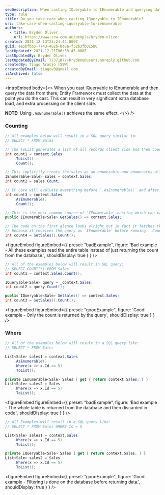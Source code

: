 ```yaml
---
seoDescription: When casting IQueryable to IEnumerable and querying data afterwards, Entity Framework must collect the data at that point, resulting in significant extra database load and processing on the client side. Use AsEnumerable() instead for more efficient queries.
type: rule
title: Do you take care when casting IQueryable to IEnumerable?
uri: take-care-when-casting-iqueryable-to-ienumerable
authors:
  - title: Bryden Oliver
    url: https://www.ssw.com.au/people/bryden-oliver
created: 2021-12-13T23:24:44.000Z
guid: ee5bfbb5-7743-462b-bc8a-f32b3fb015b0
lastUpdated: 2021-12-21T06:30:45.000Z
lastUpdatedBy: Bryden Oliver
lastUpdatedByEmail: 77371877+brydeno@users.noreply.github.com
createdBy: Tiago Araújo [SSW]
createdByEmail: tiagov8@gmail.com
isArchived: false
---
```


<introEmbed
  body={<>
When you cast IQueryable to IEnumerable and then query the data from there, Entity Framework must collect the data at the point you do the cast. This can result in very significant extra database load, and extra processing on the client side.

**NOTE:** Using `.AsEnumerable()` achieves the same effect.
  </>}
/>
### Counting

```cs
// All examples below will result in a SQL query similar to:
// SELECT * FROM Sales

// The ToList generates a list of all records client side and then counts them.
int count1 = context.Sales
    .ToList()
    .Count();

// This implicitly treats the sales as an enumerable and enumerates all the items to count them.
IEnumerable<Sale> sales = context.Sales;
int count2 = sales.Count;

// EF Core will evaluate everything before `.AsEnumerable()` and after that line, everything is in-memory.
int count3 = context.Sales
    .AsEnumerable()
    .Count();

// This is the most common source of `IEnumerable` casting which can cause significant performance issues.
public IEnumerable<Sale> GetSales() => context.Sales;

// The code on the first glance looks alright but in fact it fetches the entire table from SQL Server
// because it receives the query as `IEnumerable` before running `.Count()`.
int count4 = GetSales().Count();
```

<figureEmbed figureEmbed={{
  preset: "badExample",
  figure: 'Bad example - All these examples read the entire table instead of just returning the count from the database.',
  shouldDisplay: true
} } />


```cs
// All of the examples below will result in SQL query:
// SELECT COUNT(*) FROM Sales
int count1 = context.Sales.Count();

IQueryable<Sale> query = _context.Sales;
int count2 = query.Count();

public IQueryable<Sale> GetSales() => context.Sales;
int count3 = GetSales().Count();
```

<figureEmbed figureEmbed={{
  preset: "goodExample",
  figure: 'Good example - Only the count is returned by the query',
  shouldDisplay: true
} } />


### Where

```cs
// All of the examples below will result in a SQL query like:
// SELECT * FROM Sales

List<Sale> sales1 = context.Sales
    .AsEnumerable()
    .Where(x => x.Id == 5)
    .ToList();

private IEnumerable<Sale> Sales { get { return context.Sales; } }
List<Sale> sales2 = Sales
    .Where(x => x.Id == 5)
    .ToList();
```

<figureEmbed figureEmbed={{
  preset: "badExample",
  figure: 'Bad example - The whole table is returned from the database and then discarded in code.',
  shouldDisplay: true
} } />


```cs
// All Examples will result in a SQL query like:
// SELECT * FROM Sales WHERE Id = 5

List<Sale> sales1 = context.Sales
    .Where(x => x.Id == 5)
    .ToList();

private IQueryable<Sale> Sales { get { return context.Sales; } }
List<Sale> sales2 = Sales
    .Where(x => x.Id == 5)
    .ToList();
```

<figureEmbed figureEmbed={{
  preset: "goodExample",
  figure: 'Good example - Filtering is done on the database before returning data.',
  shouldDisplay: true
} } />
